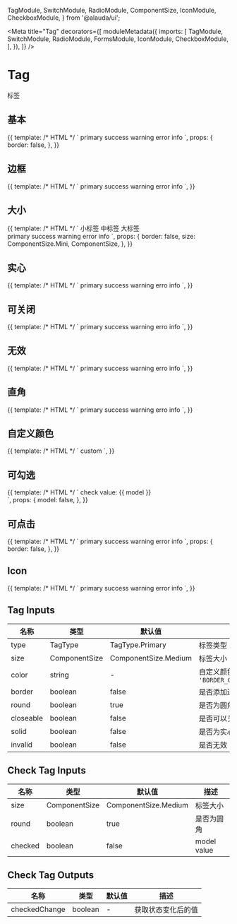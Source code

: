 
  TagModule,
  SwitchModule,
  RadioModule,
  ComponentSize,
  IconModule,
  CheckboxModule,
} from '@alauda/ui';

<Meta
  title="Tag"
  decorators={[
    moduleMetadata({
      imports: [
        TagModule,
        SwitchModule,
        RadioModule,
        FormsModule,
        IconModule,
        CheckboxModule,
      ],
    }),
  ]}
/>

# Tag

标签

## 基本

<Canvas>
  <Story
    name="Basic"
    height="120px"
  >
    {{
      template: /* HTML */ `
        <aui-tag type="primary">primary</aui-tag>
        <aui-tag type="success">success</aui-tag>
        <aui-tag type="warning">warning</aui-tag>
        <aui-tag type="error">error</aui-tag>
        <aui-tag type="info">info</aui-tag>
      `,
      props: {
        border: false,
      },
    }}
  </Story>
</Canvas>

## 边框

<Canvas>
  <Story
    name="Borderd"
    height="60px"
  >
    {{
      template: /* HTML */ `
        <aui-tag
          type="primary"
          [border]="true"
          size="mini"
          >primary</aui-tag
        >
        <aui-tag
          type="success"
          [border]="true"
          size="mini"
          >success</aui-tag
        >
        <aui-tag
          type="warning"
          [border]="true"
          size="mini"
          >warning</aui-tag
        >
        <aui-tag
          type="error"
          [border]="true"
          size="mini"
          >error</aui-tag
        >
        <aui-tag
          type="info"
          [border]="true"
          size="mini"
          >info</aui-tag
        >
      `,
    }}
  </Story>
</Canvas>

## 大小

<Canvas>
  <Story
    name="Size"
    height="120px"
  >
    {{
      template: /* HTML */ `
        <aui-radio-group [(ngModel)]="size">
          <aui-radio [value]="ComponentSize.Mini">小标签</aui-radio>
          <aui-radio [value]="ComponentSize.Small">中标签</aui-radio>
          <aui-radio [value]="ComponentSize.Medium">大标签</aui-radio>
        </aui-radio-group>
        <br />
        <aui-tag
          type="primary"
          [border]="border"
          [size]="size"
          >primary</aui-tag
        >
        <aui-tag
          type="success"
          [border]="border"
          [size]="size"
          >success</aui-tag
        >
        <aui-tag
          type="warning"
          [border]="border"
          [size]="size"
          >warning</aui-tag
        >
        <aui-tag
          type="error"
          [border]="border"
          [size]="size"
          >error</aui-tag
        >
        <aui-tag
          type="info"
          [border]="border"
          [size]="size"
          >info</aui-tag
        >
      `,
      props: {
        border: false,
        size: ComponentSize.Mini,
        ComponentSize,
      },
    }}
  </Story>
</Canvas>

## 实心

<Canvas>
  <Story
    name="Solid"
    height="60px"
  >
    {{
      template: /* HTML */ `
        <aui-tag
          type="primary"
          [solid]="true"
          size="mini"
          >primary</aui-tag
        >
        <aui-tag
          type="success"
          [solid]="true"
          size="mini"
          >success</aui-tag
        >
        <aui-tag
          type="warning"
          [solid]="true"
          size="mini"
          >warning</aui-tag
        >
        <aui-tag
          type="error"
          [solid]="true"
          size="mini"
          >erro</aui-tag
        >
        <aui-tag
          type="info"
          [solid]="true"
          size="mini"
          >info</aui-tag
        >
      `,
    }}
  </Story>
</Canvas>

## 可关闭

<Canvas>
  <Story
    name="Closeable"
    height="60px"
  >
    {{
      template: /* HTML */ `
        <aui-tag
          type="primary"
          [closeable]="true"
          size="mini"
          >primary</aui-tag
        >
        <aui-tag
          type="success"
          [closeable]="true"
          size="mini"
          >success</aui-tag
        >
        <aui-tag
          type="warning"
          [closeable]="true"
          size="mini"
          >warning</aui-tag
        >
        <aui-tag
          type="error"
          [closeable]="true"
          size="mini"
          >erro</aui-tag
        >
        <aui-tag
          type="info"
          [closeable]="true"
          size="mini"
          >info</aui-tag
        >
      `,
    }}
  </Story>
</Canvas>

## 无效

<Canvas>
  <Story
    name="Invalid"
    height="60px"
  >
    {{
      template: /* HTML */ `
        <aui-tag
          type="primary"
          [invalid]="true"
          size="mini"
          >primary</aui-tag
        >
        <aui-tag
          type="success"
          [invalid]="true"
          size="mini"
          >success</aui-tag
        >
        <aui-tag
          type="warning"
          [invalid]="true"
          size="mini"
          >warning</aui-tag
        >
        <aui-tag
          type="error"
          [invalid]="true"
          size="mini"
          >erro</aui-tag
        >
        <aui-tag
          type="info"
          [invalid]="true"
          size="mini"
          >info</aui-tag
        >
      `,
    }}
  </Story>
</Canvas>

## 直角

<Canvas>
  <Story
    name="Square"
    height="60px"
  >
    {{
      template: /* HTML */ `
        <aui-tag
          type="primary"
          [round]="false"
          size="mini"
          >primary</aui-tag
        >
        <aui-tag
          type="success"
          [round]="false"
          size="mini"
          >success</aui-tag
        >
        <aui-tag
          type="warning"
          [round]="false"
          size="mini"
          >warning</aui-tag
        >
        <aui-tag
          type="error"
          [round]="false"
          size="mini"
          >erro</aui-tag
        >
        <aui-tag
          type="info"
          [round]="false"
          size="mini"
          >info</aui-tag
        >
      `,
    }}
  </Story>
</Canvas>

## 自定义颜色

<Canvas>
  <Story
    name="Custom"
    height="60px"
  >
    {{
      template: /* HTML */ `
        <aui-tag
          [color]="'#7c70e2,#f2f1fd'"
          size="mini"
          >custom</aui-tag
        >
      `,
    }}
  </Story>
</Canvas>

## 可勾选

<Canvas>
  <Story
    name="Check"
    height="60px"
  >
    {{
      template: /* HTML */ `
        <aui-check-tag
          [(checked)]="model"
          size="mini"
          >check</aui-check-tag
        >
        value: {{ model }}
        <br />
      `,
      props: {
        model: false,
      },
    }}
  </Story>
</Canvas>

## 可点击

<Canvas>
  <Story
    name="Click"
    height="60px"
  >
    {{
      template: /* HTML */ `
        <aui-tag
          type="primary"
          [allowClick]="true"
          size="mini"
          ><a>primary</a></aui-tag
        >
        <aui-tag
          type="success"
          [allowClick]="true"
          size="mini"
          ><a>success</a></aui-tag
        >
        <aui-tag
          type="warning"
          [allowClick]="true"
          size="mini"
          ><a>warning</a></aui-tag
        >
        <aui-tag
          type="error"
          [allowClick]="true"
          size="mini"
          ><a>error</a></aui-tag
        >
        <aui-tag
          type="info"
          [allowClick]="true"
          size="mini"
          ><a>info</a></aui-tag
        >
      `,
      props: {
        border: false,
      },
    }}
  </Story>
</Canvas>

## Icon

<Canvas>
  <Story
    name="Icon"
    height="60px"
  >
    {{
      template: /* HTML */ `
        <aui-tag
          type="primary"
          [border]="true"
          size="mini"
        >
          <aui-icon
            icon="exclamation_circle_s"
            background="circle"
          ></aui-icon>
          primary</aui-tag
        >
        <aui-tag
          type="success"
          [border]="true"
          size="mini"
          ><aui-icon
            icon="exclamation_circle_s"
            background="circle"
          ></aui-icon>
          success</aui-tag
        >
        <aui-tag
          type="warning"
          [border]="true"
          size="mini"
          ><aui-icon
            icon="exclamation_circle_s"
            background="circle"
          ></aui-icon>
          warning</aui-tag
        >
        <aui-tag
          type="error"
          [border]="true"
          size="mini"
          ><aui-icon
            icon="exclamation_circle_s"
            background="circle"
          ></aui-icon>
          error</aui-tag
        >
        <aui-tag
          type="info"
          [border]="true"
          size="mini"
          ><aui-icon
            icon="exclamation_circle_s"
            background="circle"
          ></aui-icon>
          info</aui-tag
        >
      `,
    }}
  </Story>
</Canvas>

## Tag Inputs

| 名称      | 类型          | 默认值               | 描述                                            |
| --------- | ------------- | -------------------- | ----------------------------------------------- |
| type      | TagType       | TagType.Primary      | 标签类型                                        |
| size      | ComponentSize | ComponentSize.Medium | 标签大小                                        |
| color     | string        | -                    | 自定义颜色, `'BORDER_COLOR[,BACKGOUNRD_COLOR]'` |
| border    | boolean       | false                | 是否添加边框                                    |
| round     | boolean       | true                 | 是否为圆角                                      |
| closeable | boolean       | false                | 是否可以关闭                                    |
| solid     | boolean       | false                | 是否为实心                                      |
| invalid   | boolean       | false                | 是否无效                                        |

## Check Tag Inputs

| 名称    | 类型          | 默认值               | 描述        |
| ------- | ------------- | -------------------- | ----------- |
| size    | ComponentSize | ComponentSize.Medium | 标签大小    |
| round   | boolean       | true                 | 是否为圆角  |
| checked | boolean       | false                | model value |

## Check Tag Outputs

| 名称          | 类型    | 默认值 | 描述               |
| ------------- | ------- | ------ | ------------------ |
| checkedChange | boolean | -      | 获取状态变化后的值 |
